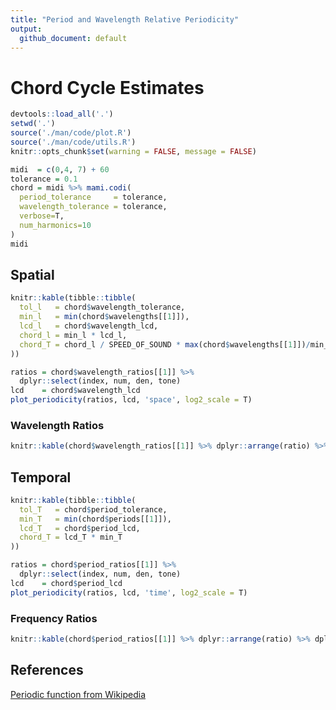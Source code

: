 ```yaml
---
title: "Period and Wavelength Relative Periodicity"
output:
  github_document: default
---
```


# Chord Cycle Estimates

```r
devtools::load_all('.')
setwd('.')
source('./man/code/plot.R')
source('./man/code/utils.R')
knitr::opts_chunk$set(warning = FALSE, message = FALSE) 
```

```r
midi  = c(0,4, 7) + 60
tolerance = 0.1
chord = midi %>% mami.codi(
  period_tolerance     = tolerance,
  wavelength_tolerance = tolerance,
  verbose=T,
  num_harmonics=10
)
midi
```

## Spatial

```r
knitr::kable(tibble::tibble(
  tol_l   = chord$wavelength_tolerance,
  min_l   = min(chord$wavelengths[[1]]),
  lcd_l   = chord$wavelength_lcd,
  chord_l = min_l * lcd_l,
  chord_T = chord_l / SPEED_OF_SOUND * max(chord$wavelengths[[1]])/min_l
))
```

```r
ratios = chord$wavelength_ratios[[1]] %>%
  dplyr::select(index, num, den, tone)
lcd    = chord$wavelength_lcd
plot_periodicity(ratios, lcd, 'space', log2_scale = T)
```

### Wavelength Ratios

```r
knitr::kable(chord$wavelength_ratios[[1]] %>% dplyr::arrange(ratio) %>% dplyr::select(-pseudo_ratio))
```

## Temporal
```r
knitr::kable(tibble::tibble(
  tol_T   = chord$period_tolerance,
  min_T   = min(chord$periods[[1]]),
  lcd_T   = chord$period_lcd,
  chord_T = lcd_T * min_T
))
```

```r
ratios = chord$period_ratios[[1]] %>% 
  dplyr::select(index, num, den, tone)
lcd    = chord$period_lcd
plot_periodicity(ratios, lcd, 'time', log2_scale = T)
```

### Frequency Ratios
```r
knitr::kable(chord$period_ratios[[1]] %>% dplyr::arrange(ratio) %>% dplyr::select(-pseudo_ratio))
```

## References
[Periodic function from Wikipedia](https://en.wikipedia.org/wiki/Periodic_Tunction)
